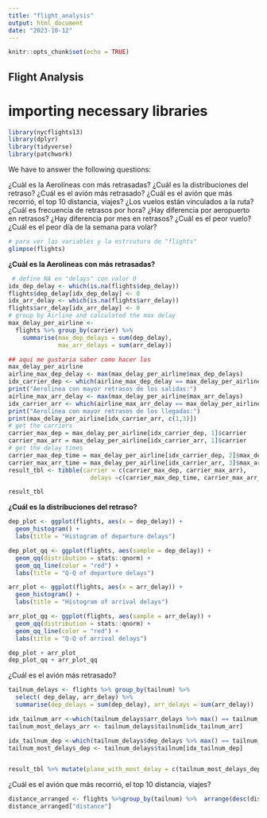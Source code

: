 ```yaml
---
title: "flight_analysis"
output: html_document
date: "2023-10-12"
---
```


```r
knitr::opts_chunk$set(echo = TRUE)
```

## Flight Analysis
# importing necessary libraries
```r
library(nycflights13)
library(dplyr)
library(tidyverse)
library(patchwork)
```

We have to answer the following questions:

¿Cuàl es la Aerolíneas con más retrasadas?
¿Cuál es la distribuciones del retraso?
¿Cuál es el avión más retrasado?
¿Cuál es el avión que más recorrió, el top 10 distancia, viajes?
¿Los vuelos están vinculados a la ruta?
¿Cuál es frecuencia de retrasos por hora?
¿Hay diferencia por aeropuerto en retrasos?
¿Hay diferencia por mes en retrasos?
¿Cuál es el peor vuelo?
¿Cuál es el peor día de la semana para volar?

```r
# para ver las variables y la estrcutura de "flights"
glimpse(flights)
```
**¿Cuàl es la Aerolíneas con más retrasadas?**
```r
 # define NA en "delays" con valor 0
idx_dep_delay <- which(is.na(flights$dep_delay))
flights$dep_delay[idx_dep_delay] <- 0
idx_arr_delay <- which(is.na(flights$arr_delay))
flights$arr_delay[idx_arr_delay] <- 0
# group by Airline and calculated the max delay
max_delay_per_airline <-
  flights %>% group_by(carrier) %>% 
    summarise(max_dep_delays = sum(dep_delay), 
              max_arr_delays = sum(arr_delay)) 

## aqui me gustaria saber como hacer los 
max_delay_per_airline
airline_max_dep_delay <- max(max_delay_per_airline$max_dep_delays)
idx_carrier_dep <- which(airline_max_dep_delay == max_delay_per_airline$max_dep_delays )
print("Aerolinea con mayor retrasos de los salidas:")
airline_max_arr_delay <- max(max_delay_per_airline$max_arr_delays)
idx_carrier_arr <- which(airline_max_arr_delay == max_delay_per_airline$max_arr_delays )
print("Aerolinea con mayor retrasos de los llegadas:")
print(max_delay_per_airline[idx_carrier_arr, c(1,3)])
# get the carriers
carrier_max_dep = max_delay_per_airline[idx_carrier_dep, 1]$carrier
carrier_max_arr = max_delay_per_airline[idx_carrier_arr, 1]$carrier
# get the delay times
carrier_max_dep_time = max_delay_per_airline[idx_carrier_dep, 2]$max_dep_delays
carrier_max_arr_time = max_delay_per_airline[idx_carrier_arr, 3]$max_arr_delays
result_tbl <- tibble(carrier = c(carrier_max_dep, carrier_max_arr), 
                       delays =c(carrier_max_dep_time, carrier_max_arr_time) )

result_tbl
```
**¿Cuál es la distribuciones del retraso?**
```r
dep_plot <- ggplot(flights, aes(x = dep_delay)) +
  geom_histogram() +
  labs(title = "Histogram of departure delays")

dep_plot_qq <- ggplot(flights, aes(sample = dep_delay)) +
  geom_qq(distribution = stats::qnorm) +
  geom_qq_line(color = "red") +
  labs(title = "Q-Q of departure delays")

arr_plot <- ggplot(flights, aes(x = arr_delay)) +
  geom_histogram() +
  labs(title = "Histogram of arrival delays")

arr_plot_qq <- ggplot(flights, aes(sample = arr_delay)) +
  geom_qq(distribution = stats::qnorm) +
  geom_qq_line(color = "red") +
  labs(title = "Q-Q of arrival delays")

dep_plot + arr_plot
dep_plot_qq + arr_plot_qq

```
¿Cuál es el avión más retrasado?
```r
tailnum_delays <- flights %>% group_by(tailnum) %>% 
  select( dep_delay, arr_delay) %>% 
  summarise(dep_delays = sum(dep_delay), arr_delays = sum(arr_delay))

idx_tailnum_arr <-which(tailnum_delays$arr_delays %>% max() == tailnum_delays$arr_delays)
tailnum_most_delays_arr <- tailnum_delays$tailnum[idx_tailnum_arr]

idx_tailnum_dep <-which(tailnum_delays$dep_delays %>% max() == tailnum_delays$dep_delays)
tailnum_most_delays_dep <- tailnum_delays$tailnum[idx_tailnum_dep]


result_tbl %>% mutate(plane_with_most_delay = c(tailnum_most_delays_dep, tailnum_most_delays_arr))
```
¿Cuál es el avión que más recorrió, el top 10 distancia, viajes?
```r
distance_arranged <- flights %>%group_by(tailnum) %>%  arrange(desc(distance))
distance_arranged["distance"]
```


